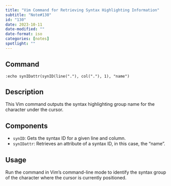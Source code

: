 ```yaml
---
title: "Vim Command for Retrieving Syntax Highlighting Information"
subtitle: "Note#130"
id: "130"
date: 2023-10-11
date-modified: ""
date-format: iso
categories: [notes]
spotlight: ""
---
```

## Command

```vim
:echo synIDattr(synID(line("."), col("."), 1), "name")
```

## Description

This Vim command outputs the syntax highlighting group name for the character under the cursor.

## Components

* `synID`: Gets the syntax ID for a given line and column.
* `synIDattr`: Retrieves an attribute of a syntax ID, in this case, the "name".

## Usage

Run the command in Vim's command-line mode to identify the syntax group of the character where the cursor is currently positioned.

